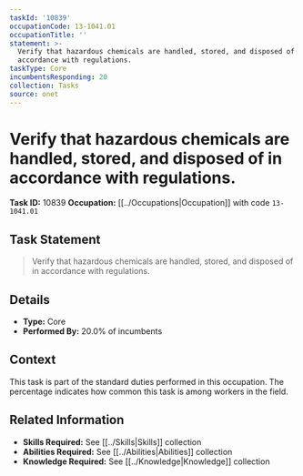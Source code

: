 ```yaml
---
taskId: '10839'
occupationCode: 13-1041.01
occupationTitle: ''
statement: >-
  Verify that hazardous chemicals are handled, stored, and disposed of in
  accordance with regulations.
taskType: Core
incumbentsResponding: 20
collection: Tasks
source: onet
---
```

# Verify that hazardous chemicals are handled, stored, and disposed of in accordance with regulations.

**Task ID:** 10839
**Occupation:** [[../Occupations|Occupation]] with code `13-1041.01`

## Task Statement

> Verify that hazardous chemicals are handled, stored, and disposed of in accordance with regulations.

## Details

- **Type:** Core
- **Performed By:** 20.0% of incumbents

## Context

This task is part of the standard duties performed in this occupation. The percentage indicates how common this task is among workers in the field.

## Related Information

- **Skills Required:** See [[../Skills|Skills]] collection
- **Abilities Required:** See [[../Abilities|Abilities]] collection
- **Knowledge Required:** See [[../Knowledge|Knowledge]] collection
